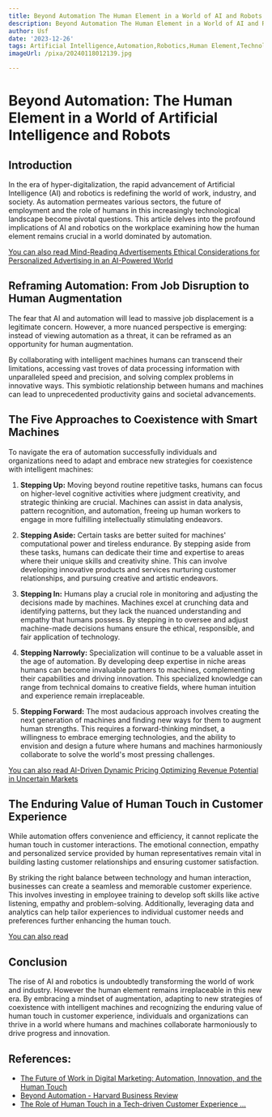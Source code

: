 ```yaml
---
title: Beyond Automation The Human Element in a World of AI and Robots
description: Beyond Automation The Human Element in a World of AI and Robots
author: Usf
date: '2023-12-26'
tags: Artificial Intelligence,Automation,Robotics,Human Element,Technology
imageUrl: /pixa/20240118012139.jpg

---
```

# Beyond Automation: The Human Element in a World of Artificial Intelligence and  Robots

## Introduction

In the era of hyper-digitalization, the rapid advancement  of Artificial Intelligence (AI) and robotics is redefining the world of work, industry, and society. As automation permeates various sectors, the future of employment and the role of humans in this increasingly technological landscape become pivotal questions. This article  delves  into  the  profound implications of AI and robotics on the workplace examining how  the human element remains crucial in a world dominated by automation.

[You can also  read Mind-Reading  Advertisements Ethical Considerations for Personalized  Advertising in an AI-Powered World](Mind-Reading%20Advertisements%20Ethical%20Considerations%20for%20Personalized%20Advertising%20in%20an%20AI-Powered%20World)


## Reframing Automation: From Job Disruption to Human Augmentation

The fear that  AI and automation will lead to massive job displacement  is a legitimate concern. However, a more nuanced perspective is emerging: instead of viewing automation as  a threat, it can be reframed as an opportunity  for  human augmentation.

By collaborating with intelligent machines humans can transcend their limitations, accessing vast troves of data processing information  with unparalleled speed and precision, and solving complex problems in innovative ways. This symbiotic relationship  between humans and  machines can lead to unprecedented productivity gains  and societal advancements.

## The Five  Approaches to Coexistence with Smart Machines

To navigate the era of automation successfully individuals and organizations need to adapt  and embrace new strategies for coexistence with  intelligent machines:

1. **Stepping Up:** Moving  beyond routine repetitive tasks, humans can focus on higher-level cognitive activities where judgment creativity, and strategic thinking are crucial. Machines can  assist in data analysis,  pattern recognition, and automation, freeing up human workers to engage in more  fulfilling intellectually stimulating endeavors.

2. **Stepping Aside:** Certain tasks are better suited for machines' computational power and tireless endurance.  By stepping aside  from these tasks, humans can dedicate their time and expertise to areas where their unique skills and creativity shine. This can involve  developing innovative products and services  nurturing customer relationships, and pursuing creative and artistic endeavors.

3. **Stepping  In:**  Humans play  a crucial role in  monitoring and adjusting the decisions made by machines. Machines  excel at  crunching data and identifying patterns, but they lack the nuanced understanding  and  empathy that humans possess. By stepping in to oversee and adjust machine-made decisions humans ensure the  ethical, responsible, and fair application of  technology.

4.  **Stepping Narrowly:**  Specialization will  continue to  be a valuable asset in the age of automation. By developing deep expertise in niche areas humans can become invaluable partners to machines, complementing their capabilities and driving innovation. This specialized  knowledge can range from technical domains to creative fields,  where human intuition and  experience remain irreplaceable.

5.  **Stepping  Forward:** The most audacious approach involves  creating the next generation of machines and finding new  ways for them to augment human  strengths. This requires a forward-thinking mindset, a willingness to embrace emerging technologies, and the ability to envision and design a future where humans and  machines harmoniously collaborate to solve the world's  most  pressing challenges.

[You can also read AI-Driven Dynamic Pricing Optimizing Revenue Potential in Uncertain Markets](AI-Driven%20Dynamic%20Pricing%20Optimizing%20Revenue%20Potential%20in%20Uncertain%20Markets)


## The Enduring Value of Human Touch in Customer Experience

While automation offers convenience and efficiency, it cannot replicate the human touch in customer interactions. The emotional connection, empathy and personalized service provided by human representatives  remain vital in building lasting customer relationships and ensuring customer satisfaction.

By striking the  right  balance between technology and human interaction, businesses can create a seamless and memorable customer experience. This involves investing in employee training to develop  soft  skills like active listening, empathy and problem-solving. Additionally, leveraging data and  analytics can help tailor experiences to individual customer  needs and preferences further enhancing the human touch.

[You can also read ]()


##  Conclusion

The rise of AI and robotics is undoubtedly transforming  the world of work and industry. However the human element remains irreplaceable in this new era. By embracing a mindset of augmentation, adapting  to new strategies of coexistence with intelligent machines and recognizing the enduring value of human touch in customer experience, individuals and organizations can thrive  in a world where humans and machines collaborate harmoniously to drive progress and innovation.

## References:
- [The Future of Work in Digital Marketing: Automation, Innovation, and the Human Touch](https://medium.com/@support_93697/the-future-of-work-in-digital-marketing-automation-innovation-and-the-human-touch-6b0856dc42cf)
- [Beyond Automation - Harvard Business Review](https://hbr.org/2015/06/beyond-automation)
- [The Role of Human Touch in a Tech-driven Customer Experience ...](https://www.technology-innovators.com/the-role-of-human-touch-in-a-tech-driven-customer-experience-era/)

